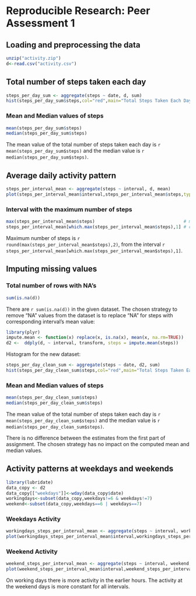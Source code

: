 # Reproducible Research: Peer Assessment 1

## Loading and preprocessing the data

```r
unzip("activity.zip")
d<-read.csv("activity.csv")
```

## Total number of steps taken each day
```r
steps_per_day_sum <- aggregate(steps ~ date, d, sum)
hist(steps_per_day_sum$steps,col="red",main="Total Steps Taken Each Day",xlab="Steps")
```

### Mean and Median values of steps
```r
mean(steps_per_day_sum$steps)
median(steps_per_day_sum$steps)
```

The mean value of the total number of steps taken each day is `r mean(steps_per_day_sum$steps)` and the median value is `r median(steps_per_day_sum$steps)`.


## Average daily activity pattern
```r
steps_per_interval_mean <- aggregate(steps ~ interval, d, mean)
plot(steps_per_interval_mean$interval,steps_per_interval_mean$steps,type="l",main="Steps, mean value",xlab="Interval",ylab="Steps, Mean")
```

### Interval with the maximum number of steps

```r
max(steps_per_interval_mean$steps)                                  # maximum number of steps
steps_per_interval_mean[which.max(steps_per_interval_mean$steps),1] # corresponding interval
```

Maximum number of steps is `r round(max(steps_per_interval_mean$steps),2)`, from the interval `r steps_per_interval_mean[which.max(steps_per_interval_mean$steps),1]`.


## Imputing missing values
### Total number of rows with NA's

```r
sum(is.na(d))
```

There are `r sum(is.na(d))` in the given dataset. The chosen strategy to remove "NA" values from the dataset is to replace "NA" for steps with corresponding interval's mean value:

```r
library(plyr)
impute.mean <- function(x) replace(x, is.na(x), mean(x, na.rm=TRUE))
d2 <-  ddply(d, ~ interval, transform, steps = impute.mean(steps))
```

Histogram for the new dataset:

```r
steps_per_day_clean_sum <- aggregate(steps ~ date, d2, sum)
hist(steps_per_day_clean_sum$steps,col="red",main="Total Steps Taken Each Day",xlab="Steps")
```

### Mean and Median values of steps
```r
mean(steps_per_day_clean_sum$steps)
median(steps_per_day_clean_sum$steps)
```

The mean value of the total number of steps taken each day is `r mean(steps_per_day_clean_sum$steps)` and the median value is `r median(steps_per_day_clean_sum$steps)`.

There is no difference between the estimates from the first part of assignment. The chosen strategy has no impact on the computed mean and median values.

## Activity patterns at weekdays and weekends
```r
library(lubridate)
data_copy <- d2
data_copy[["weekdays"]]<-wday(data_copy$date)
workingdays<-subset(data_copy,weekdays!=6 & weekdays!=7)
weekend<-subset(data_copy,weekdays==6 | weekdays==7)
```
### Weekdays Activity
```r
workingdays_steps_per_interval_mean <- aggregate(steps ~ interval, workingdays, mean)
plot(workingdays_steps_per_interval_mean$interval,workingdays_steps_per_interval_mean$steps,type="l",main="Working Days Activity",xlab="Interval",ylab="Steps, Mean")
```
### Weekend Activity
```r
weekend_steps_per_interval_mean <- aggregate(steps ~ interval, weekend, mean)
plot(weekend_steps_per_interval_mean$interval,weekend_steps_per_interval_mean$steps,type="l",main="Weekend Activity",xlab="Interval",ylab="Steps, Mean")
```

On working days there is more activity in the earlier hours. The activity at the weekend days is more constant for all intervals.
